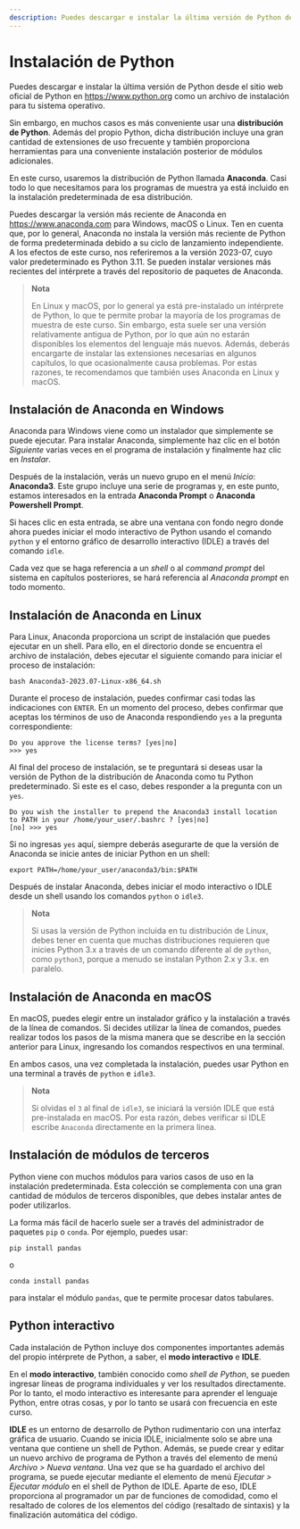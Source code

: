 ```yaml
---
description: Puedes descargar e instalar la última versión de Python desde el sitio web oficial.
---
```

# Instalación de Python

Puedes descargar e instalar la última versión de Python desde el sitio web oficial de Python en https://www.python.org como un archivo de instalación para tu sistema operativo.

Sin embargo, en muchos casos es más conveniente usar una **distribución de Python**. Además del propio Python, dicha distribución incluye una gran cantidad de extensiones de uso frecuente y también proporciona herramientas para una conveniente instalación posterior de módulos adicionales.

En este curso, usaremos la distribución de Python llamada **Anaconda**. Casi todo lo que necesitamos para los programas de muestra ya está incluido en la instalación predeterminada de esa distribución.

Puedes descargar la versión más reciente de Anaconda en https://www.anaconda.com para Windows, macOS o Linux. Ten en cuenta que, por lo general, Anaconda no instala la versión más reciente de Python de forma predeterminada debido a su ciclo de lanzamiento independiente. A los efectos de este curso, nos referiremos a la versión 2023-07, cuyo valor predeterminado es Python 3.11. Se pueden instalar versiones más recientes del intérprete a través del repositorio de paquetes de Anaconda.

> **Nota**
> 
> En Linux y macOS, por lo general ya está pre-instalado un intérprete de Python, lo que te permite probar la mayoría de los programas de muestra de este curso. Sin embargo, esta suele ser una versión relativamente antigua de Python, por lo que aún no estarán disponibles los elementos del lenguaje más nuevos. Además, deberás encargarte de instalar las extensiones necesarias en algunos capítulos, lo que ocasionalmente causa problemas.
> Por estas razones, te recomendamos que también uses Anaconda en Linux y macOS.

## Instalación de Anaconda en Windows

Anaconda para Windows viene como un instalador que simplemente se puede ejecutar. Para instalar Anaconda, simplemente haz clic en el botón *Siguiente* varias veces en el programa de instalación y finalmente haz clic en *Instalar*.

Después de la instalación, verás un nuevo grupo en el menú *Inicio*: **Anaconda3**. Este grupo incluye una serie de programas y, en este punto, estamos interesados en la entrada **Anaconda Prompt** o **Anaconda Powershell Prompt**.

Si haces clic en esta entrada, se abre una ventana con fondo negro donde ahora puedes iniciar el modo interactivo de Python usando el comando `python` y el entorno gráfico de desarrollo interactivo (IDLE) a través del comando `idle`.

Cada vez que se haga referencia a un *shell* o al *command prompt* del sistema en capítulos posteriores, se hará referencia al *Anaconda prompt* en todo momento.

## Instalación de Anaconda en Linux

Para Linux, Anaconda proporciona un script de instalación que puedes ejecutar en un shell. Para ello, en el directorio donde se encuentra el archivo de instalación, debes ejecutar el siguiente comando para iniciar el proceso de instalación:

```console filename="Terminal"
bash Anaconda3-2023.07-Linux-x86_64.sh
```

Durante el proceso de instalación, puedes confirmar casi todas las indicaciones con `ENTER`. En un momento del proceso, debes confirmar que aceptas los términos de uso de Anaconda respondiendo `yes` a la pregunta correspondiente:

```plaintext filename="Terminal"
Do you approve the license terms? [yes|no]
>>> yes
```

Al final del proceso de instalación, se te preguntará si deseas usar la versión de Python de la distribución de Anaconda como tu Python predeterminado. Si este es el caso, debes responder a la pregunta con un `yes`.

```plaintext filename="Terminal"
Do you wish the installer to prepend the Anaconda3 install location
to PATH in your /home/your_user/.bashrc ? [yes|no]
[no] >>> yes
```

Si no ingresas `yes` aquí, siempre deberás asegurarte de que la versión de Anaconda se inicie antes de iniciar Python en un shell:

```console filename="Terminal"
export PATH=/home/your_user/anaconda3/bin:$PATH
```

Después de instalar Anaconda, debes iniciar el modo interactivo o IDLE desde un shell usando los comandos `python` o `idle3`.

> **Nota**
> 
> Si usas la versión de Python incluida en tu distribución de Linux, debes tener en cuenta que muchas distribuciones requieren que inicies Python 3.x a través de un comando diferente al de `python`, como `python3`, porque a menudo se instalan Python 2.x y 3.x. en paralelo.

## Instalación de Anaconda en macOS

En macOS, puedes elegir entre un instalador gráfico y la instalación a través de la línea de comandos. Si decides utilizar la línea de comandos, puedes realizar todos los pasos de la misma manera que se describe en la sección anterior para Linux, ingresando los comandos respectivos en una terminal.

En ambos casos, una vez completada la instalación, puedes usar Python en una terminal a través de `python` e `idle3`.

> **Nota**
>
> Si olvidas el `3` al final de `idle3`, se iniciará la versión IDLE que está pre-instalada en macOS. Por esta razón, debes verificar si IDLE escribe `Anaconda` directamente en la primera línea.

## Instalación de módulos de terceros

Python viene con muchos módulos para varios casos de uso en la instalación predeterminada. Esta colección se complementa con una gran cantidad de módulos de terceros disponibles, que debes instalar antes de poder utilizarlos. 

La forma más fácil de hacerlo suele ser a través del administrador de paquetes `pip` o `conda`. Por ejemplo, puedes usar:

```console filename="Terminal"
pip install pandas
```

o

```console filename="Terminal"
conda install pandas
```

para instalar el módulo `pandas`, que te permite procesar datos tabulares.

## Python interactivo

Cada instalación de Python incluye dos componentes importantes además del propio intérprete de Python, a saber, el **modo interactivo** e **IDLE**.

En el **modo interactivo**, también conocido como *shell de Python*, se pueden ingresar líneas de programa individuales y ver los resultados directamente. Por lo tanto, el modo interactivo es interesante para aprender el lenguaje Python, entre otras cosas, y por lo tanto se usará con frecuencia en este curso.

**IDLE** es un entorno de desarrollo de Python rudimentario con una interfaz gráfica de usuario. Cuando se inicia IDLE, inicialmente solo se abre una ventana que contiene un shell de Python. Además, se puede crear y editar un nuevo archivo de programa de Python a través del elemento de menú *Archivo > Nueva ventana*. Una vez que se ha guardado el archivo del programa, se puede ejecutar mediante el elemento de menú *Ejecutar > Ejecutar módulo* en el shell de Python de IDLE. Aparte de eso, IDLE proporciona al programador un par de funciones de comodidad, como el resaltado de colores de los elementos del código (resaltado de sintaxis) y la finalización automática del código.
